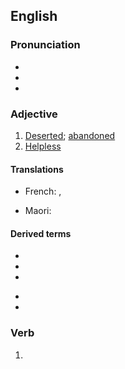 {{also|-forsaken}}
==English==

===Pronunciation===
* {{IPA|/fɔɹˈseɪkən/|lang=en}}
* {{audio|en-us-forsaken.ogg|Audio (US)|lang=en}}
* {{rhymes|eɪkən|lang=en}}

===Adjective===
{{en-adj}}

# [[deserted|Deserted]]; [[abandoned]]
# [[helpless|Helpless]]

====Translations====
{{trans-top|abandoned}}
* French: {{t+|fr|abandonné }}, {{t+|fr|esseulé}}
{{trans-mid}}
* Maori: {{t|mi|toreke}}
{{trans-bottom}}

====Derived terms====
{{der-top}}
* {{l|en|forsakenly}}
* {{l|en|forsakenness}}
* {{l|en|God forsaken}}
{{der-mid}}
* {{l|en|God-forsaken}}
* {{l|en|Godforsaken}}
{{der-bottom}}

===Verb===
{{head|en|past participle|cat2=irregular past participles}}

# {{inflection of|forsake||past|part|lang=en}}